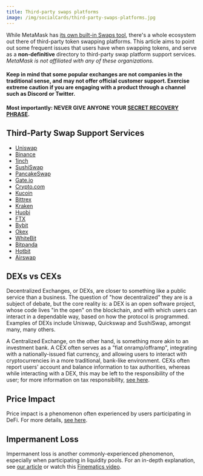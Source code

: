 ```yaml
---
title: Third-party swaps platforms
image: /img/socialCards/third-party-swaps-platforms.jpg
---
```



<CustomLayout />

While MetaMask has [its own built-in Swaps tool](/token-swaps/user-guide-swaps), there's a whole ecosystem out there of third-party token swapping platforms. This article aims to point out some frequent issues that users have when swapping tokens, and serve as a **non-definitive** directory to third-party swap platform support services. _MetaMask is not affiliated with any of these organizations._

#### Keep in mind that some popular exchanges are not companies in the traditional sense, and may not offer official customer support. **Exercise extreme caution** if you are engaging with a product through a channel such as Discord or Twitter.

#### **Most importantly: NEVER GIVE ANYONE YOUR [SECRET RECOVERY PHRASE](/privacy-and-security/what-is-a-secret-recovery-phrase-and-how-to-keep-your-crypto-wallet-secure).**

## Third-Party Swap Support Services

- [Uniswap](https://help.uniswap.org/en/)
- [Binance](https://www.binance.com/en/support)
- [1inch](https://blog.1inch.io/academy/home)
- [SushiSwap](https://help.sushidocs.com/faqs/faqs)
- [PancakeSwap](https://docs.pancakeswap.finance/)
- [Gate.io](https://www.gate.io/help)
- [Crypto.com](https://help.crypto.com/en)
- [Kucoin](https://www.kucoin.com/support)
- [Bittrex](https://bittrex.zendesk.com/hc/en-us)
- [Kraken](https://support.kraken.com/hc/en-us)
- [Huobi](https://www.huobilearn.com/en-us/)
- [FTX](https://help.ftx.us/hc/en-us)
- [Bybit](https://help.bybit.com/hc/en-us/categories/360002714833)
- [Okex](https://www.okex.com/support-center.html)
- [WhiteBit](https://whitebit.com/faq)
- [Bitpanda](https://support.bitpanda.com/hc/en-us)
- [Hotbit](https://hotbit.zendesk.com/hc/en-us)
- [Airswap](https://www.airswap.io/#/)

## DEXs vs CEXs

Decentralized Exchanges, or DEXs, are closer to something like a public service than a business. The question of "how decentralized" they are is a subject of debate, but the core reality is: a DEX is an open software project, whose code lives "in the open" on the blockchain, and with which users can interact in a dependable way, based on how the protocol is programmed. Examples of DEXs include Uniswap, Quickswap and SushiSwap, amongst many, many others.

A Centralized Exchange, on the other hand, is something more akin to an investment bank. A CEX often serves as a "fiat onramp/offramp", integrating with a nationally-issued fiat currency, and allowing users to interact with cryptocurrencies in a more traditional, bank-like environment. CEXs often report users' account and balance information to tax authorities, whereas while interacting with a DEX, this may be left to the responsibility of the user; for more information on tax responsibility, [see here](/managing-my-wallet/tax-compliance-and-crypto-assets).

## Price Impact

Price impact is a phenomenon often experienced by users participating in DeFi. For more details, [see here](https://consensys.net/blog/metamask/price-impact-the-first-gotcha-of-defi-markets/).

## Impermanent Loss

Impermanent loss is another commonly-experienced phenomenon, especially when participating in liquidity pools. For an in-depth explanation, see [our article](https://consensys.net/blog/metamask/impermanent-loss-defi-markets-gotcha-number-two/) or watch this [Finematics video](https://finematics.com/impermanent-loss-explained/).
